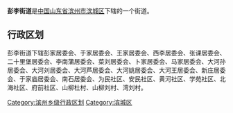 '''彭李街道'''是[[中华人民共和国|中国]][[山东省|山东省]][[滨州市|滨州市]][[滨城区|滨城区]]下辖的一个街道。

== 行政区划 ==

彭李街道下辖彭家居委会、于家居委会、王家居委会、西李居委会、张课居委会、二十里堡居委会、李南蒲居委会、菜刘居委会、卜家居委会、马家居委会、大河孙居委会、大河刘居委会、大河芦居委会、大河姚居委会、大河王居委会、新庄居委会、于家庙居委会、南石居委会、为民社区、安民社区、黄河社区、学苑社区、北海社区、府前社区、山柳杜村、山柳刘村、湾刘村。

{{山东小作品}}
{{滨城区行政区划}}

[[Category:滨州乡级行政区划|Category:滨州乡级行政区划]]
[[Category:滨城区|Category:滨城区]]